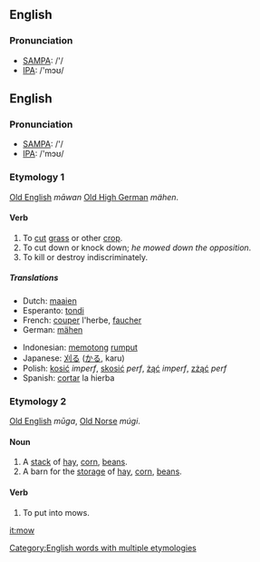 ==English==
=== Pronunciation ===
*[[w:SAMPA|SAMPA]]: /'/
*[[w:IPA|IPA]]: /'mɔʊ/

==English==
=== Pronunciation ===
*[[w:SAMPA|SAMPA]]: /'/
*[[w:IPA|IPA]]: /'mɔʊ/

===Etymology 1===
[[Old English]] ''māwan'' [[Old High German]] ''mähen''.

==== Verb ====
{{irregverb|'''to mow'''|'''[[mows]]'''|'''[[mowed]]'''|'''[[mowed]] '''or''' [[mown]]'''|'''[[mowing]]'''}}

# To [[cut]] [[grass]] or other [[crop]].
# To cut down or knock down; ''he mowed down the opposition''.
# To kill or destroy indiscriminately.

===== Translations =====
{{top}}
*Dutch: [[maaien]]
*Esperanto: [[tondi]]
*French: [[couper]] l'herbe, [[faucher]]
*German: [[mähen]]
{{mid}}
*Indonesian: [[potong|memotong]] [[rumput]]
*Japanese: [[刈る]] ([[かる]], karu)
*Polish: [[kosić]] ''imperf'', [[skosić]] ''perf'', [[żąć]] ''imperf'', [[zżąć]] ''perf''
*Spanish: [[cortar]] la hierba
{{bottom}}

===Etymology 2===
[[Old English]] ''mūga'', [[Old Norse]] ''múgi''.

====Noun====
{{en-noun|mow|mows}}
# A [[stack]] of [[hay]], [[corn]], [[beans]].
# A barn for the [[storage]] of [[hay]], [[corn]], [[beans]].

====Verb====
# To put into mows.

[[Category:English words with multiple etymologies]]

[[it:mow]]